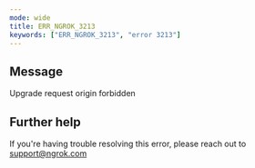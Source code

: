 ```yaml
---
mode: wide
title: ERR_NGROK_3213
keywords: ["ERR_NGROK_3213", "error 3213"]
---
```


## Message

Upgrade request origin forbidden

## Further help

If you're having trouble resolving this error, please reach out to [support@ngrok.com](mailto:support@ngrok.com?subject=Help%20with%20ERR_NGROK_3213)
